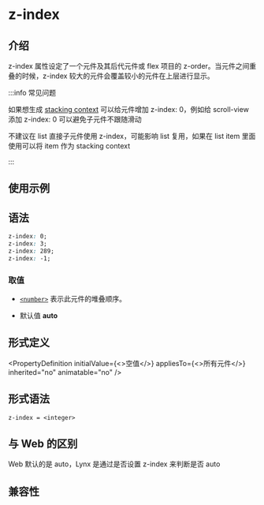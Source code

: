 # z-index

## 介绍

z-index 属性设定了一个元件及其后代元件或 flex 项目的 z-order。当元件之间重叠的时候，z-index 较大的元件会覆盖较小的元件在上层进行显示。

:::info 常见问题

如果想生成 [stacking context](https://developer.mozilla.org/en-US/docs/Web/CSS/CSS_Positioning/Understanding_z_index/The_stacking_context) 可以给元件增加 z-index: 0，例如给 scroll-view 添加 z-index: 0 可以避免子元件不跟随滑动

不建议在 list 直接子元件使用 z-index，可能影响 list 复用，如果在 list item 里面使用可以将 item 作为 stacking context

:::

## 使用示例


<Go
  example="css-api"
  defaultFile="src/z-index/App.tsx"
  img="https://lf-lynx.tiktok-cdns.com/obj/lynx-artifacts-oss-sg/lynx-website/assets/doc/css/z-index.jpg"
  entry="src/z-index"
  defaultEntryFile="dist/z-index.lynx.bundle"
/>

## 语法

```css
z-index: 0;
z-index: 3;
z-index: 289;
z-index: -1;
```

### 取值

- [`<number>`](/api/css/data-type/number)
  表示此元件的堆叠顺序。

- 默认值
  **auto**

## 形式定义


<PropertyDefinition
  initialValue={<>空值</>}
  appliesTo={<>所有元件</>}
  inherited="no"
  animatable="no"
/>

## 形式语法

```
z-index = <integer>
```

## 与 Web 的区别

Web 默认的是 auto，Lynx 是通过是否设置 z-index 来判断是否 auto

## 兼容性


<LegacyCompatTable metadata="css/properties/z-index" />
